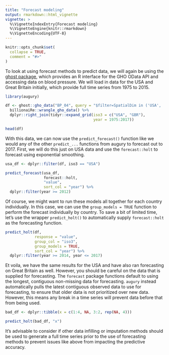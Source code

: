 ```yaml
---
title: "Forecast modeling"
output: rmarkdown::html_vignette
vignette: >
  %\VignetteIndexEntry{Forecast modeling}
  %\VignetteEngine{knitr::rmarkdown}
  %\VignetteEncoding{UTF-8}
---
```


```r
knitr::opts_chunk$set(
  collapse = TRUE,
  comment = "#>"
)
```

To look at using forecast methods to predict data, we will again be using the [ghost package](https://github.com/caldwellst/ghost), which provides an R interface for the GHO OData API and accessing data on blood pressure. We will load in data for the USA and Great Britain initially, which provide full time series from 1975 to 2015.

```r
library(augury)

df <- ghost::gho_data("BP_04", query = "$filter=SpatialDim in ('USA', 'GBR') and Dim1 eq 'MLE' and Dim2 eq 'YEARS18-PLUS'") %>%
  billionaiRe::wrangle_gho_data() %>%
  dplyr::right_join(tidyr::expand_grid(iso3 = c("USA", "GBR"),
                                       year = 1975:2017))

head(df)
```

With this data, we can now use the `predict_forecast()` function like we would any of the other `predict_...` functions from augury to forecast out to 2017. First, we will do this just on USA data and use the `forecast::holt` to forecast using exponential smoothing. 

```r
usa_df <- dplyr::filter(df, iso3 == "USA")

predict_forecast(usa_df,
                 forecast::holt,
                 "value",
                 sort_col = "year") %>%
  dplyr::filter(year >= 2012)
```

Of course, we might want to run these models all together for each country individually. In this case, we can use the `group_models = TRUE` function to perform the forecast individually by country. To save a bit of limited time, let's use the wrapper `predict_holt()` to automatically supply `forecast::holt` as the forecasting function.

```r
predict_holt(df,
             response = "value",
             group_col = "iso3",
             group_models = TRUE,
             sort_col = "year") %>%
  dplyr::filter(year >= 2014, year <= 2017)
```
Et voila, we have the same results for the USA and have also ran forecasting on Great Britain as well. However, you should be careful on the data that is supplied for forecasting. The `forecast` package functions default to using the longest, contiguous non-missing data for forecasting. `augury` instead automatically pulls the latest contiguous observed data to use for forecasting, to ensure that older data is not prioritized over new data. However, this means any break in a time series will prevent data before that from being used.

```r
bad_df <- dplyr::tibble(x = c(1:4, NA, 3:2, rep(NA, 4)))

predict_holt(bad_df, "x")
```

It's advisable to consider if other data infilling or imputation methods should be used to generate a full time series prior to the use of forecasting methods to prevent issues like above from impacting the predictive accuracy.
